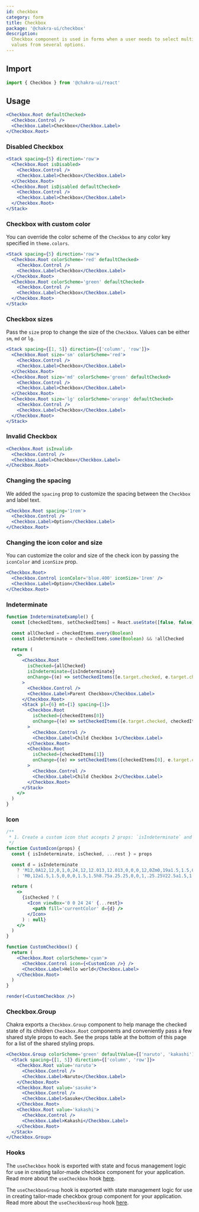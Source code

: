 ```yaml
---
id: checkbox
category: form
title: Checkbox
package: '@chakra-ui/checkbox'
description:
  Checkbox component is used in forms when a user needs to select multiple
  values from several options.
---
```


## Import

```js
import { Checkbox } from '@chakra-ui/react'
```

## Usage

```jsx
<Checkbox.Root defaultChecked>
  <Checkbox.Control />
  <Checkbox.Label>Checkbox</Checkbox.Label>
</Checkbox.Root>
```

### Disabled Checkbox

```jsx
<Stack spacing={5} direction='row'>
  <Checkbox.Root isDisabled>
    <Checkbox.Control />
    <Checkbox.Label>Checkbox</Checkbox.Label>
  </Checkbox.Root>
  <Checkbox.Root isDisabled defaultChecked>
    <Checkbox.Control />
    <Checkbox.Label>Checkbox</Checkbox.Label>
  </Checkbox.Root>
</Stack>
```

### Checkbox with custom color

You can override the color scheme of the `Checkbox` to any color key specified
in `theme.colors`.

```jsx
<Stack spacing={5} direction='row'>
  <Checkbox.Root colorScheme='red' defaultChecked>
    <Checkbox.Control />
    <Checkbox.Label>Checkbox</Checkbox.Label>
  </Checkbox.Root>
  <Checkbox.Root colorScheme='green' defaultChecked>
    <Checkbox.Control />
    <Checkbox.Label>Checkbox</Checkbox.Label>
  </Checkbox.Root>
</Stack>
```

### Checkbox sizes

Pass the `size` prop to change the size of the `Checkbox`. Values can be either
`sm`, `md` or `lg`.

```jsx
<Stack spacing={[1, 5]} direction={['column', 'row']}>
  <Checkbox.Root size='sm' colorScheme='red'>
    <Checkbox.Control />
    <Checkbox.Label>Checkbox</Checkbox.Label>
  </Checkbox.Root>
  <Checkbox.Root size='md' colorScheme='green' defaultChecked>
    <Checkbox.Control />
    <Checkbox.Label>Checkbox</Checkbox.Label>
  </Checkbox.Root>
  <Checkbox.Root size='lg' colorScheme='orange' defaultChecked>
    <Checkbox.Control />
    <Checkbox.Label>Checkbox</Checkbox.Label>
  </Checkbox.Root>
</Stack>
```

### Invalid Checkbox

```jsx
<Checkbox.Root isInvalid>
  <Checkbox.Control />
  <Checkbox.Label>Checkbox</Checkbox.Label>
</Checkbox.Root>
```

### Changing the spacing

We added the `spacing` prop to customize the spacing between the `Checkbox` and
label text.

```jsx live=false
<Checkbox.Root spacing='1rem'>
  <Checkbox.Control />
  <Checkbox.Label>Option</Checkbox.Label>
</Checkbox.Root>
```

### Changing the icon color and size

You can customize the color and size of the check icon by passing the
`iconColor` and `iconSize` prop.

```jsx live=false
<Checkbox.Root>
  <Checkbox.Control iconColor='blue.400' iconSize='1rem' />
  <Checkbox.Label>Option</Checkbox.Label>
</Checkbox.Root>
```

### Indeterminate

```jsx
function IndeterminateExample() {
  const [checkedItems, setCheckedItems] = React.useState([false, false])

  const allChecked = checkedItems.every(Boolean)
  const isIndeterminate = checkedItems.some(Boolean) && !allChecked

  return (
    <>
      <Checkbox.Root
        isChecked={allChecked}
        isIndeterminate={isIndeterminate}
        onChange={(e) => setCheckedItems([e.target.checked, e.target.checked])}
      >
        <Checkbox.Control />
        <Checkbox.Label>Parent Checkbox</Checkbox.Label>
      </Checkbox.Root>
      <Stack pl={6} mt={1} spacing={1}>
        <Checkbox.Root
          isChecked={checkedItems[0]}
          onChange={(e) => setCheckedItems([e.target.checked, checkedItems[1]])}
        >
          <Checkbox.Control />
          <Checkbox.Label>Child Checkbox 1</Checkbox.Label>
        </Checkbox.Root>
        <Checkbox.Root
          isChecked={checkedItems[1]}
          onChange={(e) => setCheckedItems([checkedItems[0], e.target.checked])}
        >
          <Checkbox.Control />
          <Checkbox.Label>Child Checkbox 2</Checkbox.Label>
        </Checkbox.Root>
      </Stack>
    </>
  )
}
```

### Icon

```jsx manual=true
/**
 * 1. Create a custom icon that accepts 2 props: `isIndeterminate` and `isChecked`
 */
function CustomIcon(props) {
  const { isIndeterminate, isChecked, ...rest } = props

  const d = isIndeterminate
    ? 'M12,0A12,12,0,1,0,24,12,12.013,12.013,0,0,0,12,0Zm0,19a1.5,1.5,0,1,1,1.5-1.5A1.5,1.5,0,0,1,12,19Zm1.6-6.08a1,1,0,0,0-.6.917,1,1,0,1,1-2,0,3,3,0,0,1,1.8-2.75A2,2,0,1,0,10,9.255a1,1,0,1,1-2,0,4,4,0,1,1,5.6,3.666Z'
    : 'M0,12a1.5,1.5,0,0,0,1.5,1.5h8.75a.25.25,0,0,1,.25.25V22.5a1.5,1.5,0,0,0,3,0V13.75a.25.25,0,0,1,.25-.25H22.5a1.5,1.5,0,0,0,0-3H13.75a.25.25,0,0,1-.25-.25V1.5a1.5,1.5,0,0,0-3,0v8.75a.25.25,0,0,1-.25.25H1.5A1.5,1.5,0,0,0,0,12Z'

  return (
    <>
      {isChecked ? (
        <Icon viewBox='0 0 24 24' {...rest}>
          <path fill='currentColor' d={d} />
        </Icon>
      ) : null}
    </>
  )
}

function CustomCheckbox() {
  return (
    <Checkbox.Root colorScheme='cyan'>
      <Checkbox.Control icon={<CustomIcon />} />
      <Checkbox.Label>Hello world</Checkbox.Label>
    </Checkbox.Root>
  )
}

render(<CustomCheckbox />)
```

### Checkbox.Group

Chakra exports a `Checkbox.Group` component to help manage the checked state of
its children `Checkbox.Root` components and conveniently pass a few shared style
props to each. See the props table at the bottom of this page for a list of the
shared styling props.

```jsx
<Checkbox.Group colorScheme='green' defaultValue={['naruto', 'kakashi']}>
  <Stack spacing={[1, 5]} direction={['column', 'row']}>
    <Checkbox.Root value='naruto'>
      <Checkbox.Control />
      <Checkbox.Label>Naruto</Checkbox.Label>
    </Checkbox.Root>
    <Checkbox.Root value='sasuke'>
      <Checkbox.Control />
      <Checkbox.Label>Sasuke</Checkbox.Label>
    </Checkbox.Root>
    <Checkbox.Root value='kakashi'>
      <Checkbox.Control />
      <Checkbox.Label>Kakashi</Checkbox.Label>
    </Checkbox.Root>
  </Stack>
</Checkbox.Group>
```

### Hooks

The `useCheckbox` hook is exported with state and focus management logic for use
in creating tailor-made checkbox component for your application. Read more about
the `useCheckbox` hook [here](/docs/styled-system/component-hooks/use-checkbox).

The `useCheckboxGroup` hook is exported with state management logic for use in
creating tailor-made checkbox group component for your application. Read more
about the `useCheckboxGroup` hook
[here](/docs/styled-system/component-hooks/use-checkbox-group).
